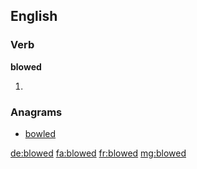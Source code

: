 ==English==

===Verb===
'''blowed'''
# {{context|dialect|lang=en}} {{en-past of|blow}}

===Anagrams===
* [[bowled#English|bowled]]

[[de:blowed]]
[[fa:blowed]]
[[fr:blowed]]
[[mg:blowed]]